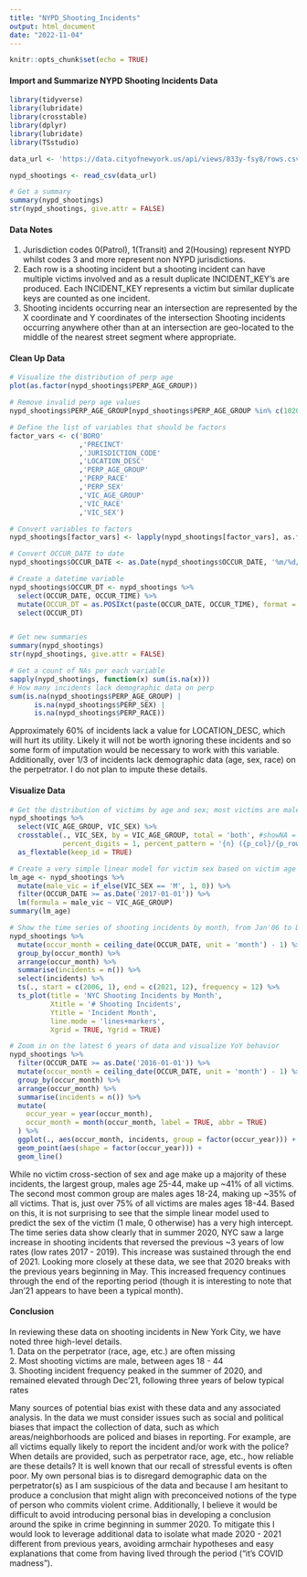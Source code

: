 ---
title: "NYPD_Shooting_Incidents"
output: html_document
date: "2022-11-04"
---

```{r setup, include=FALSE}
knitr::opts_chunk$set(echo = TRUE)
```


#### Import and Summarize NYPD Shooting Incidents Data
```{r read in NYPD data, warning = FALSE, message = FALSE}
library(tidyverse)
library(lubridate)
library(crosstable)
library(dplyr)
library(lubridate)
library(TSstudio)

data_url <- 'https://data.cityofnewyork.us/api/views/833y-fsy8/rows.csv?accessType=DOWNLOAD'

nypd_shootings <- read_csv(data_url)

# Get a summary
summary(nypd_shootings)
str(nypd_shootings, give.attr = FALSE)

```


#### Data Notes 
1. Jurisdiction codes 0(Patrol), 1(Transit) and 2(Housing) represent NYPD whilst codes 3 and more represent non NYPD jurisdictions.
2. Each row is a shooting incident but a shooting incident can have multiple victims involved and as a result duplicate INCIDENT_KEY’s are produced. Each INCIDENT_KEY represents a victim but similar duplicate keys are counted as one incident.
3. Shooting incidents occurring near an intersection are represented by the X coordinate and Y coordinates of the intersection Shooting incidents occurring anywhere other than at an intersection are geo-located to the middle of the nearest street segment where appropriate. 



#### Clean Up Data
```{r data conversions}

# Visualize the distribution of perp age
plot(as.factor(nypd_shootings$PERP_AGE_GROUP))

# Remove invalid perp age values
nypd_shootings$PERP_AGE_GROUP[nypd_shootings$PERP_AGE_GROUP %in% c(1020, 224, 940)] <- NA

# Define the list of variables that should be factors
factor_vars <- c('BORO'
                 ,'PRECINCT'
                 ,'JURISDICTION_CODE'
                 ,'LOCATION_DESC'
                 ,'PERP_AGE_GROUP'
                 ,'PERP_RACE'
                 ,'PERP_SEX'
                 ,'VIC_AGE_GROUP'
                 ,'VIC_RACE'
                 ,'VIC_SEX')

# Convert variables to factors
nypd_shootings[factor_vars] <- lapply(nypd_shootings[factor_vars], as.factor)

# Convert OCCUR_DATE to date
nypd_shootings$OCCUR_DATE <- as.Date(nypd_shootings$OCCUR_DATE, '%m/%d/%Y')

# Create a datetime variable
nypd_shootings$OCCUR_DT <- nypd_shootings %>%
  select(OCCUR_DATE, OCCUR_TIME) %>%
  mutate(OCCUR_DT = as.POSIXct(paste(OCCUR_DATE, OCCUR_TIME), format = '%Y-%m-%d %H:%M:%S')) %>%
  select(OCCUR_DT)


# Get new summaries
summary(nypd_shootings)
str(nypd_shootings, give.attr = FALSE)

# Get a count of NAs per each variable
sapply(nypd_shootings, function(x) sum(is.na(x)))
# How many incidents lack demographic data on perp
sum(is.na(nypd_shootings$PERP_AGE_GROUP) |
      is.na(nypd_shootings$PERP_SEX) |
      is.na(nypd_shootings$PERP_RACE))

```

Approximately 60% of incidents lack a value for LOCATION_DESC, which will hurt its utility. Likely it will not be worth ignoring these incidents and so some form of imputation would be necessary to work with this variable.
Additionally, over 1/3 of incidents lack demographic data (age, sex, race) on the perpetrator. I do not plan to impute these details.

#### Visualize Data
```{r data visuals}
# Get the distribution of victims by age and sex; most victims are male
nypd_shootings %>%
  select(VIC_AGE_GROUP, VIC_SEX) %>%
  crosstable(., VIC_SEX, by = VIC_AGE_GROUP, total = 'both', #showNA = 'always',
             percent_digits = 1, percent_pattern = '{n} ({p_col}/{p_row})') %>%
  as_flextable(keep_id = TRUE)

# Create a very simple linear model for victim sex based on victim age group
lm_age <- nypd_shootings %>%
  mutate(male_vic = if_else(VIC_SEX == 'M', 1, 0)) %>%
  filter(OCCUR_DATE >= as.Date('2017-01-01')) %>%
  lm(formula = male_vic ~ VIC_AGE_GROUP)
summary(lm_age)

# Show the time series of shooting incidents by month, from Jan'06 to Dec'21
nypd_shootings %>%
  mutate(occur_month = ceiling_date(OCCUR_DATE, unit = 'month') - 1) %>%
  group_by(occur_month) %>%
  arrange(occur_month) %>%
  summarise(incidents = n()) %>%
  select(incidents) %>%
  ts(., start = c(2006, 1), end = c(2021, 12), frequency = 12) %>%
  ts_plot(title = 'NYC Shooting Incidents by Month', 
          Xtitle = '# Shooting Incidents', 
          Ytitle = 'Incident Month',
          line.mode = 'lines+markers',
          Xgrid = TRUE, Ygrid = TRUE)

# Zoom in on the latest 6 years of data and visualize YoY behavior
nypd_shootings %>%
  filter(OCCUR_DATE >= as.Date('2016-01-01')) %>%
  mutate(occur_month = ceiling_date(OCCUR_DATE, unit = 'month') - 1) %>%
  group_by(occur_month) %>%
  arrange(occur_month) %>%
  summarise(incidents = n()) %>%
  mutate(
    occur_year = year(occur_month),
    occur_month = month(occur_month, label = TRUE, abbr = TRUE)
  ) %>%
  ggplot(., aes(occur_month, incidents, group = factor(occur_year))) +
  geom_point(aes(shape = factor(occur_year))) + 
  geom_line()
```

While no victim cross-section of sex and age make up a majority of these incidents, the largest group, males age 25-44, make up ~41% of all victims. The second most common group are males ages 18-24, making up ~35% of all victims. That is, just over 75% of all victims are males ages 18-44. Based on this, it is not surprising to see that the simple linear model used to predict the sex of the victim (1 male, 0 otherwise) has a very high intercept.    
The time series data show clearly that in summer 2020, NYC saw a large increase in shooting incidents that reversed the previous ~3 years of low rates (low rates 2017 - 2019). This increase was sustained through the end of 2021. Looking more closely at these data, we see that 2020 breaks with the previous years beginning in May. This increased frequency continues through the end of the reporting period (though it is interesting to note that Jan'21 appears to have been a typical month). 

#### Conclusion
In reviewing these data on shooting incidents in New York City, we have noted three high-level details.  
1. Data on the perpetrator (race, age, etc.) are often missing  
2. Most shooting victims are male, between ages 18 - 44  
3. Shooting incident frequency peaked in the summer of 2020, and remained elevated through Dec'21, following three years of below typical rates  

Many sources of potential bias exist with these data and any associated analysis. In the data we must consider issues such as social and political biases that impact the collection of data, such as which areas/neighborhoods are policed and biases in reporting. For example, are all victims equally likely to report the incident and/or work with the police? When details are provided, such as perpetrator race, age, etc., how reliable are these details? It is well known that our recall of stressful events is often poor. My own personal bias is to disregard demographic data on the perpetrator(s) as I am suspicious of the data and because I am hesitant to produce a conclusion that might align with preconceived notions of the type of person who commits violent crime. Additionally, I believe it would be difficult to avoid introducing personal bias in developing a conclusion around the spike in crime beginning in summer 2020. To mitigate this I would look to leverage additional data to isolate what made 2020 - 2021 different from previous years, avoiding armchair hypotheses and easy explanations that come from having lived through the period ("it's COVID madness").


